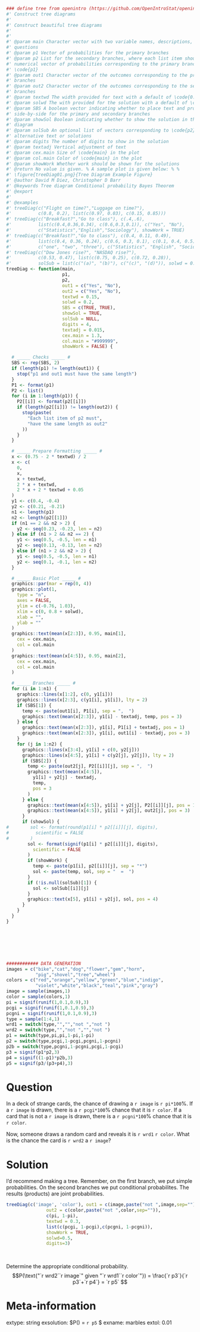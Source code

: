 ```r
### define tree from openintro (https://github.com/OpenIntroStat/openintro-r-package/blob/master/R/treeDiag.R)
#' Construct tree diagrams
#'
#' Construct beautiful tree diagrams
#'
#'
#' @param main Character vector with two variable names, descriptions, or
#' questions
#' @param p1 Vector of probabilities for the primary branches
#' @param p2 List for the secondary branches, where each list item should be a
#' numerical vector of probabilities corresponding to the primary branches of
#' \code{p1}
#' @param out1 Character vector of the outcomes corresponding to the primary
#' branches
#' @param out2 Character vector of the outcomes corresponding to the secondary
#' branches
#' @param textwd The width provided for text with a default of \code{0.15}
#' @param solwd The with provided for the solution with a default of \code{0.2}
#' @param SBS A boolean vector indicating whether to place text and probability
#' side-by-side for the primary and secondary branches
#' @param showSol Boolean indicating whether to show the solution in the tree
#' diagram
#' @param solSub An optional list of vectors corresponding to \code{p2} to list
#' alternative text or solutions
#' @param digits The number of digits to show in the solution
#' @param textadj Vertical adjustment of text
#' @param cex.main Size of \code{main} in the plot
#' @param col.main Color of \code{main} in the plot
#' @param showWork Whether work should be shown for the solutions
#' @return No value is given. % A sample plot is given below: % %
#' \figure{treeDiag01.png}{Tree Diagram Example Figure}
#' @author David M Diez, Christopher D Barr
#' @keywords Tree diagram Conditional probability Bayes Theorem
#' @export
#'
#' @examples
#' treeDiag(c("Flight on time?","Luggage on time?"),
#'          c(0.8, 0.2), list(c(0.97, 0.03), c(0.15, 0.85)))
#' treeDiag(c("Breakfast?","Go to class"), c(.4,.6),
#'          list(c(0.4,0.36,0.34), c(0.6,0.3,0.1)), c("Yes", "No"),
#'          c("Statistics","English","Sociology"), showWork = TRUE)
#' treeDiag(c("Breakfast?","Go to class"), c(0.4, 0.11, 0.49),
#'          list(c(0.4, 0.36, 0.24), c(0.6, 0.3, 0.1), c(0.1, 0.4, 0.5)),
#'          c("one", "two", "three"), c("Statistics", "English", "Sociology"))
#' treeDiag(c("Dow Jones rise?", "NASDAQ rise?"),
#'          c(0.53, 0.47), list(c(0.75, 0.25), c(0.72, 0.28)),
#'          solSub = list(c("(a)", "(b)"), c("(c)", "(d)")), solwd = 0.08)
treeDiag <- function(main,
                     p1,
                     p2,
                     out1 = c("Yes", "No"),
                     out2 = c("Yes", "No"),
                     textwd = 0.15,
                     solwd = 0.2,
                     SBS = c(TRUE, TRUE),
                     showSol = TRUE,
                     solSub = NULL,
                     digits = 4,
                     textadj = 0.015,
                     cex.main = 1.3,
                     col.main = "#999999",
                     showWork = FALSE) {

  # _____ Checks _____ #
  SBS <- rep(SBS, 2)
  if (length(p1) != length(out1)) {
    stop("p1 and out1 must have the same length")
  }
  P1 <- format(p1)
  P2 <- list()
  for (i in 1:length(p1)) {
    P2[[i]] <- format(p2[[i]])
    if (length(p2[[i]]) != length(out2)) {
      stop(paste(
        "Each list item of p2 must",
        "have the same length as out2"
      ))
    }
  }

  # _____ Prepare Formatting _____ #
  x <- (0.75 - 2 * textwd) / 2
  x <- c(
    0,
    x,
    x + textwd,
    2 * x + textwd,
    2 * x + 2 * textwd + 0.05
  )
  y1 <- c(0.4, -0.4)
  y2 <- c(0.21, -0.21)
  n1 <- length(p1)
  n2 <- length(p2[[1]])
  if (n1 == 2 && n2 > 2) {
    y2 <- seq(0.23, -0.23, len = n2)
  } else if (n1 > 2 && n2 == 2) {
    y1 <- seq(0.5, -0.5, len = n1)
    y2 <- seq(0.13, -0.13, len = n2)
  } else if (n1 > 2 && n2 > 2) {
    y1 <- seq(0.5, -0.5, len = n1)
    y2 <- seq(0.1, -0.1, len = n2)
  }

  # _____ Basic Plot _____ #
  graphics::par(mar = rep(0, 4))
  graphics::plot(1,
    type = "n",
    axes = FALSE,
    ylim = c(-0.76, 1.03),
    xlim = c(0, 0.8 + solwd),
    xlab = "",
    ylab = ""
  )
  graphics::text(mean(x[2:3]), 0.95, main[1],
    cex = cex.main,
    col = col.main
  )
  graphics::text(mean(x[4:5]), 0.95, main[2],
    cex = cex.main,
    col = col.main
  )

  # _____ Branches _____ #
  for (i in 1:n1) {
    graphics::lines(x[1:2], c(0, y1[i]))
    graphics::lines(x[2:3], c(y1[i], y1[i]), lty = 2)
    if (SBS[1]) {
      temp <- paste(out1[i], P1[i], sep = ",  ")
      graphics::text(mean(x[2:3]), y1[i] - textadj, temp, pos = 3)
    } else {
      graphics::text(mean(x[2:3]), y1[i], P1[i] + textadj, pos = 1)
      graphics::text(mean(x[2:3]), y1[i], out1[i] - textadj, pos = 3)
    }
    for (j in 1:n2) {
      graphics::lines(x[3:4], y1[i] + c(0, y2[j]))
      graphics::lines(x[4:5], y1[i] + c(y2[j], y2[j]), lty = 2)
      if (SBS[2]) {
        temp <- paste(out2[j], P2[[i]][j], sep = ",  ")
        graphics::text(mean(x[4:5]),
          y1[i] + y2[j] - textadj,
          temp,
          pos = 3
        )
      } else {
        graphics::text(mean(x[4:5]), y1[i] + y2[j], P2[[i]][j], pos = 1)
        graphics::text(mean(x[4:5]), y1[i] + y2[j], out2[j], pos = 3)
      }
      if (showSol) {
#        sol <- format(round(p1[i] * p2[[i]][j], digits),
#          scientific = FALSE
#        )
        sol <- format(signif(p1[i] * p2[[i]][j], digits),
          scientific = FALSE
        )
        if (showWork) {
          temp <- paste(p1[i], p2[[i]][j], sep = "*")
          sol <- paste(temp, sol, sep = "  =  ")
        }
        if (!is.null(solSub)[1]) {
          sol <- solSub[[i]][j]
        }
        graphics::text(x[5], y1[i] + y2[j], sol, pos = 4)
      }
    }
  }
}







############ DATA GENERATION
images = c("bike","cat","dog","flower","gem","horn",
           "pig","shovel","tree","wheel")
colors = c("red","orange","yellow","green","blue","indigo",
           "violet","white","black","teal","pink","gray")
image = sample(images,1)
color = sample(colors,1)
pi = signif(runif(1,0.1,0.9),3)
pcgi = signif(runif(1,0.1,0.9),3)
pcgni = signif(runif(1,0.1,0.9),3)
type = sample(1:4,1)
wrd1 = switch(type,"","","not ","not ")
wrd2 = switch(type,"","not ","","not ")
p1 = switch(type,pi,pi,1-pi,1-pi)
p2 = switch(type,pcgi,1-pcgi,pcgni,1-pcgni)
p2b = switch(type,pcgni,1-pcgni,pcgi,1-pcgi)
p3 = signif(p1*p2,3)
p4 = signif((1-p1)*p2b,3)
p5 = signif(p3/(p3+p4),3)
```

Question
========

In a deck of strange cards, the chance of drawing a `r image` is `r pi*100`%. If a `r image` is drawn, there is a `r pcgi*100`% chance that it is `r color`. If a card that is not a `r image` is drawn, there is a `r pcgni*100`% chance that it is `r color`. 

Now, someone draws a random card and reveals it is `r wrd1` `r color`. What is the chance the card is `r wrd2` a `r image`?


Solution
========

I'd recommend making a tree. Remember, on the first branch, we put simple probabilities. On the second branches we put conditional probabilites. The results (products) are joint probabilities.

```r
treeDiag(c('image', 'color'), out1 = c(image,paste("not ",image,sep="")), 
               out2 = c(color,paste("not ",color,sep="")), 
               c(pi, 1-pi), 
               textwd = 0.3,
               list(c(pcgi, 1-pcgi),c(pcgni, 1-pcgni)), 
               showWork = TRUE, 
               solwd=0.5,
               digits=3)
```
\ 

Determine the appropriate conditional probability.
$$P(\text{"`r wrd2``r image`" given "`r wrd1``r color`"}) = \frac{`r p3`}{`r p3`+`r p4`} = `r p5` $$


Meta-information
============
extype: string
exsolution: $P(\text{"`r wrd2``r image`" given "`r wrd1``r color`"}) = `r p5` $
exname: marbles
extol: 0.01
